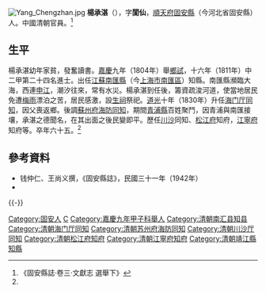 [[File:Yang_Chengzhan.jpg|thumb]]
'''楊承湛'''（{{bd|？||？|catIdx=}}），字'''閬仙'''，[[順天府|順天府]][[固安縣|固安縣]]（今河北省固安縣）人。中國清朝官員。<ref name="縣志">《固安縣誌·卷三·文獻志 選舉下》</ref>

== 生平 ==
楊承湛幼年家貧，發奮讀書。[[嘉慶|嘉慶]]九年（1804年）舉[[鄉試|鄉試]]，十六年（1811年）中二甲第二十四名進士。出任[[江蘇|江蘇]][[南匯縣|南匯縣]]（今[[上海市|上海市]][[南匯區|南匯區]]）知縣。南匯縣瀕臨大海，西連[[申江|申江]]，潮汐往來，常有水災。楊承湛到任後，籌資疏浚河道，使當地居民免遭[[梅雨|梅雨]]漂泊之苦，居民感激，設[[生祠|生祠]]祭祀。[[道光|道光]]十年（1830年）升任[[海门直隶厅|海门厅]][[同知|同知]]，因父喪返鄉。後調[[蘇州府|蘇州府]][[海防同知|海防同知]]，期間[[青浦縣|青浦縣]]百姓聚鬥，因青浦與南匯接壤，承湛之德聞名，在其出面之後民變即平。歷任[[川沙抚民厅|川沙]]同知、[[松江府|松江府]]知府，[[江寧府|江寧府]]知府等。卒年六十五。<ref name="縣志" />

==參考資料==
{{reflist}}
* 钱仲仁、王尚义撰，《固安縣誌》，民國三十一年（1942年）
* {{cite book|author=编纂委员会  |title=《南汇县志》 |year=1992年 |publisher=上海人民出版社 |location=上海 |isbn=7-208-01311-X}}

{{-}}
{{start box}}
{{s-off}}
{{succession box|[[杜昭|杜昭]]|[[德宣|德宣]]|[[南汇县|南汇县]][[南汇县知县|知县]]|1821年－1826年}}
{{succession box|[[觉罗炳奎|觉罗炳奎]]|[[文康|文康]]|[[松江府|松江府]][[知府|知府]]|1836年－1837年}}
{{end box}}

{{嘉慶十六年辛未科殿試金榜}}

{{Authority control}}

{{DEFAULTSORT:Yang楊}}
[[Category:固安人|Category:固安人]]
[[Category:楊姓|C]]
[[Category:嘉慶九年甲子科舉人|Category:嘉慶九年甲子科舉人]]
[[Category:清朝南汇县知县|Category:清朝南汇县知县]]
[[Category:清朝海门厅同知|Category:清朝海门厅同知]]
[[Category:清朝苏州府海防同知|Category:清朝苏州府海防同知]]
[[Category:清朝川沙厅同知|Category:清朝川沙厅同知]]
[[Category:清朝松江府知府|Category:清朝松江府知府]]
[[Category:清朝江寧府知府|Category:清朝江寧府知府]]
[[Category:清朝靖江縣知縣|Category:清朝靖江縣知縣]]
